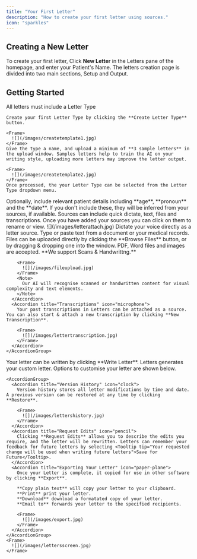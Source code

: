 ```yaml
---
title: "Your First Letter"
description: "How to create your first letter using sources."
icon: "sparkles"
---
```


## Creating a New Letter

To create your first letter, Click **New Letter** in the Letters pane of the homepage, and enter your Patient's Name. The letters creation page is divided into two main sections, <Tooltip tip="The Letter setup pane controls the information that we use to create your custom letter.">Setup</Tooltip> and <Tooltip tip="This is where Letters generates your custom letter. There are options to customsie the output and export it.">Output</Tooltip>.

## Getting Started

<Steps>
  <Step title="Letter Types">
    <Note>
      All letters must include a <Tooltip tip="Letter Types allow the AI to learn your writing style and write letters that are structured to sound like you.">Letter Type</Tooltip>
    </Note>
    
    Create your first Letter Type by clicking the **Create Letter Type** button.

    <Frame>
      ![](/images/createtemplate1.jpg)
    </Frame>
    Give the type a name, and upload a minimum of **3 sample letters** in the upload window. Samples letters help to train the AI on your writing style, uploading more letters may improve the letter output.

    <Frame>
      ![](/images/createtemplate2.jpg)
    </Frame>
    Once processed, the your Letter Type can be selected from the Letter Type dropdown menu.
  </Step>
  <Step title="Patient Details">
    Optionally, include relevant patient details including **age**, **pronoun** and the **date**. If you don't include these, they will be inferred from your sources, if available.  
  </Step>
  <Step title="Sources">
    <Note>
      Sources can include quick dictate, text, files and transcriptions. Once you have added your sources you can click on them to rename or view.
    </Note>
    <Frame>
      ![](/images/letterattach.jpg)
    </Frame>
    <AccordionGroup>
      <Accordion title="Quick Dictate" icon="microphone">
        Dictate your voice directly as a letter source.
      </Accordion>
      <Accordion title="Text" icon="keyboard">
        Type or paste text from a document or your medical records. 
      </Accordion>
      <Accordion title="Files" icon="paperclip">
        Files can be uploaded directly by clicking the **Browse Files** button, or by dragging & dropping one into the window. PDF, Word files and images are accepted. **We support Scans & Handwrittng.** 

        <Frame>
          ![](/images/fileupload.jpg)
        </Frame>
        <Note>
          Our AI will recognise scanned or handwritten content for visual complexity and text elements.
        </Note>
      </Accordion>
      <Accordion title="Transcriptions" icon="microphone">
        Your past transcriptions in Letters can be attached as a source. You can also start & attach a new transcription by clicking **New Transcription**.

        <Frame>
          ![](/images/lettertranscription.jpg)
        </Frame>
      </Accordion>
    </AccordionGroup>
  </Step>
  <Step title="Writing Your Letter">
    Your letter can be written by clicking **Write Letter**.
  </Step>
  <Step title="Letter Outputs">
    Letters generates your custom letter. Options to customise your letter are shown below.

    <AccordionGroup>
      <Accordion title="Version History" icon="clock">
        Version history stores all letter modifications by time and date. A previous version can be restored at any time by clicking **Restore**.

        <Frame>
          ![](/images/lettershistory.jpg)
        </Frame>
      </Accordion>
      <Accordion title="Request Edits" icon="pencil">
        Clicking **Request Edits** allows you to describe the edits you require, and the letter will be rewritten. Letters can remember your feedback for future letters by selecting <Tooltip tip="Your requested change will be used when writing future letters">Save for Future</Tooltip>.
      </Accordion>
      <Accordion title="Exporting Your Letter" icon="paper-plane">
        Once your Letter is complete, it copied for use in other software by clicking **Export**.

        **Copy plain text** will copy your letter to your clipboard.
        **Print** print your letter.
        **Download** download a formatated copy of your letter.
        **Email to** forwards your letter to the specified recipients.

        <Frame>
          ![](/images/export.jpg)
        </Frame>
      </Accordion>
    </AccordionGroup>
    <Frame>
      ![](/images/lettersscreen.jpg)
    </Frame>
  </Step>
</Steps>